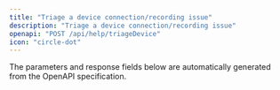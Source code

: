 ```yaml
---
title: "Triage a device connection/recording issue"
description: "Triage a device connection/recording issue"
openapi: "POST /api/help/triageDevice"
icon: "circle-dot"
---
```


<Note>
The parameters and response fields below are automatically generated from the OpenAPI specification.
</Note>
